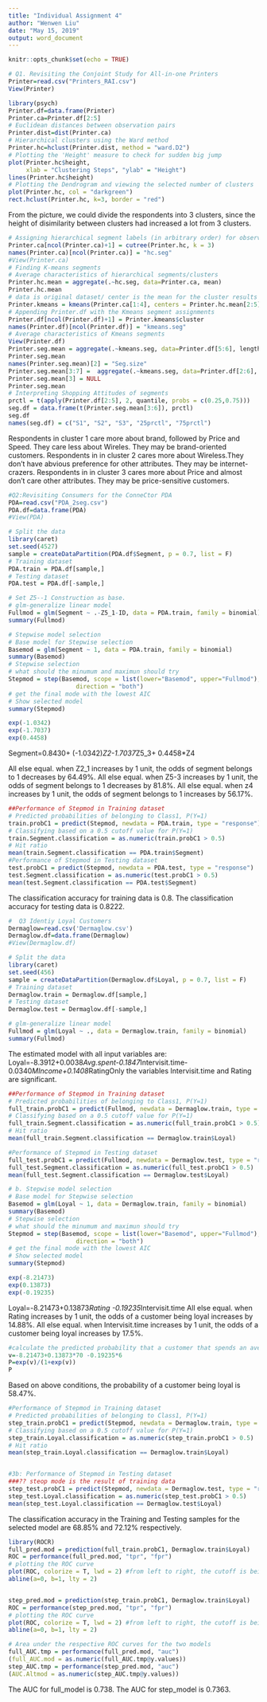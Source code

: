 ```yaml
---
title: "Individual Assignment 4"
author: "Wenwen Liu"
date: "May 15, 2019"
output: word_document
---
```


```r
knitr::opts_chunk$set(echo = TRUE)
```

```r
# Q1. Revisiting the Conjoint Study for All-in-one Printers
Printer=read.csv("Printers_RAI.csv")
View(Printer)
```

```r
library(psych)
Printer.df=data.frame(Printer)
Printer.ca=Printer.df[2:5]
# Euclidean distances between observation pairs
Printer.dist=dist(Printer.ca)
# Hierarchical clusters using the Ward method
Printer.hc=hclust(Printer.dist, method = "ward.D2")
# Plotting the 'Height' measure to check for sudden big jump
plot(Printer.hc$height, 
     xlab = "Clustering Steps", "ylab" = "Height")
lines(Printer.hc$height)
# Plotting the Dendrogram and viewing the selected number of clusters
plot(Printer.hc, col = "darkgreen")
rect.hclust(Printer.hc, k=3, border = "red")
```
From the picture, we could divide the respondents into 3 clusters, since the height of disimilarity between clusters had increased a lot from 3 clusters.


```r
# Assigning hierarchical segment labels (in arbitrary order) for observations
Printer.ca[ncol(Printer.ca)+1] = cutree(Printer.hc, k = 3)
names(Printer.ca)[ncol(Printer.ca)] = "hc.seg"
#View(Printer.ca)
# Finding K-means segments
# Average characteristics of hierarchical segments/clusters
Printer.hc.mean = aggregate(.~hc.seg, data=Printer.ca, mean)
Printer.hc.mean
# data is original dataset/ center is the mean for the cluster results
Printer.kmeans = kmeans(Printer.ca[1:4], centers = Printer.hc.mean[2:5])
# Appending Printer.df with the Kmeans segment assignments
Printer.df[ncol(Printer.df)+1] = Printer.kmeans$cluster
names(Printer.df)[ncol(Printer.df)] = "kmeans.seg"
# Average characteristics of Kmeans segments
View(Printer.df)
Printer.seg.mean = aggregate(.~kmeans.seg, data=Printer.df[5:6], length)
Printer.seg.mean 
names(Printer.seg.mean)[2] = "Seg.size"
Printer.seg.mean[3:7] =  aggregate(.~kmeans.seg, data=Printer.df[2:6], mean)
Printer.seg.mean[3] = NULL
Printer.seg.mean
# Interpreting Shopping Attitudes of segments
prctl = t(apply(Printer.df[2:5], 2, quantile, probs = c(0.25,0.75)))
seg.df = data.frame(t(Printer.seg.mean[3:6]), prctl)
seg.df 
names(seg.df) = c("S1", "S2", "S3", "25prctl", "75prctl")


```

Respondents in cluster 1 care more about brand, followed by Price and Speed. They care less about Wireles. They may be brand-oriented customers. 
Respondents in in cluster 2 cares more about Wireless.They don't have abvious preference for other attributes. They may be internet-crazers. 
Respondents in in cluster 3 cares more about Price and almost don't care other attributes. They may be price-sensitive customers.

```r
#Q2:Revisiting Consumers for the ConneCtor PDA
PDA=read.csv("PDA_2seg.csv")
PDA.df=data.frame(PDA)
#View(PDA)
```

```r
# Split the data
library(caret)
set.seed(4527)
sample = createDataPartition(PDA.df$Segment, p = 0.7, list = F)
# Training dataset
PDA.train = PDA.df[sample,]
# Testing dataset
PDA.test = PDA.df[-sample,]
```

```r
# Set Z5--1 Construction as base. 
# glm-generalize linear model 
Fullmod = glm(Segment ~ .-Z5_1-ID, data = PDA.train, family = binomial)
summary(Fullmod)
```

```r
# Stepwise model selection
# Base model for Stepwise selection
Basemod = glm(Segment ~ 1, data = PDA.train, family = binomial)
summary(Basemod)
# Stepwise selection
# what should the minumum and maximun should try 
Stepmod = step(Basemod, scope = list(lower="Basemod", upper="Fullmod"),
                   direction = "both")
# get the final mode with the lowest AIC
# Show selected model
summary(Stepmod)
```
```r
exp(-1.0342)
exp(-1.7037)
exp(0.4458)
```
Segment=0.8430+ (-1.0342)*Z2-1.7037*Z5_3+ 0.4458*Z4

All else equal. when Z2_1 increases by 1 unit, the odds of segment belongs to 1 decreases  by 64.49%. 
All else equal. when Z5-3 increases by 1 unit, the odds of segment belongs to 1 decreases by 81.8%. 
All else equal. when z4 increases by 1 unit, the odds of segment belongs to 1 increases by 56.17%. 

```r
##Performance of Stepmod in Training dataset
# Predicted probabilities of belonging to Class1, P(Y=1)
train.probC1 = predict(Stepmod, newdata = PDA.train, type = "response")
# Classifying based on a 0.5 cutoff value for P(Y=1)
train.Segment.classification = as.numeric(train.probC1 > 0.5)
# Hit ratio
mean(train.Segment.classification == PDA.train$Segment)
#Performance of Stepmod in Testing dataset
test.probC1 = predict(Stepmod, newdata = PDA.test, type = "response")
test.Segment.classification = as.numeric(test.probC1 > 0.5)
mean(test.Segment.classification == PDA.test$Segment)

```

The classification accuracy for training data is 0.8.
The classification accuracy for testing data is 0.8222.

```r
#  Q3 Identiy Loyal Customers 
Dermaglow=read.csv('Dermaglow.csv')
Dermaglow.df=data.frame(Dermaglow)
#View(Dermaglow.df)
```

```r
# Split the data
library(caret)
set.seed(456)
sample = createDataPartition(Dermaglow.df$Loyal, p = 0.7, list = F)
# Training dataset
Dermaglow.train = Dermaglow.df[sample,]
# Testing dataset
Dermaglow.test = Dermaglow.df[-sample,]
```

```r
# glm-generalize linear model 
Fullmod = glm(Loyal ~ ., data = Dermaglow.train, family = binomial)
summary(Fullmod)
```
The estimated model with all input variables are:
Loyal=-8.3912+0.0038*Avg.spent-0.1847*Intervisit.time-0.0340*MIncome+0.1408*RatingOnly the variables Intervisit.time and Rating are significant. 
```r
##Performance of Stepmod in Training dataset
# Predicted probabilities of belonging to Class1, P(Y=1)
full_train.probC1 = predict(Fullmod, newdata = Dermaglow.train, type = "response")
# Classifying based on a 0.5 cutoff value for P(Y=1)
full_train.Segment.classification = as.numeric(full_train.probC1 > 0.5)
# Hit ratio
mean(full_train.Segment.classification == Dermaglow.train$Loyal)
```



```r
#Performance of Stepmod in Testing dataset
full_test.probC1 = predict(Fullmod, newdata = Dermaglow.test, type = "response")
full_test.Segment.classification = as.numeric(full_test.probC1 > 0.5)
mean(full_test.Segment.classification == Dermaglow.test$Loyal)
```

```r
# b. Stepwise model selection
# Base model for Stepwise selection
Basemod = glm(Loyal ~ 1, data = Dermaglow.train, family = binomial)
summary(Basemod)
# Stepwise selection
# what should the minumum and maximun should try 
Stepmod = step(Basemod, scope = list(lower="Basemod", upper="Fullmod"),
                   direction = "both")
# get the final mode with the lowest AIC
# Show selected model
summary(Stepmod)
```
```r
exp(-8.21473)
exp(0.13873)
exp(-0.19235)
```
Loyal=-8.21473+0.13873*Rating -0.19235*Intervisit.time
All else equal. when Rating increases by 1 unit, the odds of a customer being loyal increases  by 14.88%. 
All else equal. when Intervisit.time increases by 1 unit, the odds of a customer being loyal increases  by 17.5%. 
```r
#calculate the predicted probability that a customer that spends an average of $50 per visit, visits once in six weeks, has a monthly income of $6,000, and has a 70% satisfaction rating, will be a Loyal customer.
v=-8.21473+0.13873*70 -0.19235*6
P=exp(v)/(1+exp(v))
P
```
Based on above conditions, the probability of a customer being loyal is 58.47%.
```r
#Performance of Stepmod in Training dataset
# Predicted probabilities of belonging to Class1, P(Y=1)
step_train.probC1 = predict(Stepmod, newdata = Dermaglow.train, type = "response")
# Classifying based on a 0.5 cutoff value for P(Y=1)
step_train.Loyal.classification = as.numeric(step_train.probC1 > 0.5)
# Hit ratio
mean(step_train.Loyal.classification == Dermaglow.train$Loyal)


#3b: Performance of Stepmod in Testing dataset
###?? steop mode is the result of training data 
step_test.probC1 = predict(Stepmod, newdata = Dermaglow.test, type = "response")
step_test.Loyal.classification = as.numeric(step_test.probC1 > 0.5)
mean(step_test.Loyal.classification == Dermaglow.test$Loyal)
```
The classification accuracy in the Training and Testing samples for the selected model are 68.85% and 72.12% respectively. 
```r
library(ROCR)
full_pred.mod = prediction(full_train.probC1, Dermaglow.train$Loyal)
ROC = performance(full_pred.mod, "tpr", "fpr")
# plotting the ROC curve
plot(ROC, colorize = T, lwd = 2) #from left to right, the cutoff is being reduced
abline(a=0, b=1, lty = 2)


step_pred.mod = prediction(step_train.probC1, Dermaglow.train$Loyal)
ROC = performance(step_pred.mod, "tpr", "fpr")
# plotting the ROC curve
plot(ROC, colorize = T, lwd = 2) #from left to right, the cutoff is being reduced
abline(a=0, b=1, lty = 2)
```

```r

# Area under the respective ROC curves for the two models
full_AUC.tmp = performance(full_pred.mod, "auc")
(full_AUC.mod = as.numeric(full_AUC.tmp@y.values))
step_AUC.tmp = performance(step_pred.mod, "auc")
(AUC.Altmod = as.numeric(step_AUC.tmp@y.values))


```
The AUC for full_model is 0.738. 
The AUC for step_model is 0.7363. 
```r
```






























